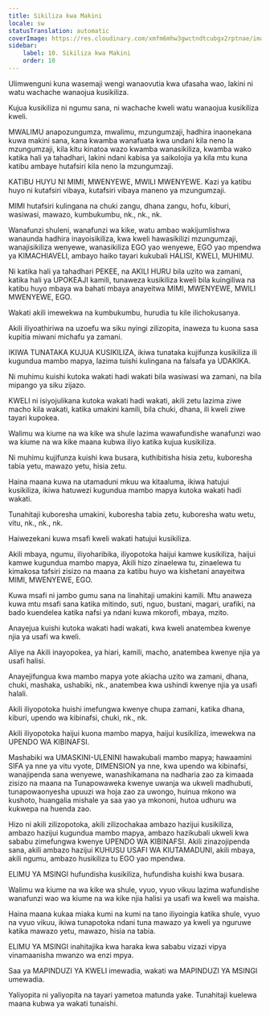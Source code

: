 ```yaml
---
title: Sikiliza kwa Makini
locale: sw
statusTranslation: automatic
coverImage: https://res.cloudinary.com/xmfm6mhw3gwctndtcubgx2rptnae/image/upload/v1740337243/small_cover_educacion_fundamental_a051170f1c.webp
sidebar:
    label: 10. Sikiliza kwa Makini
    order: 10
---
```

Ulimwenguni kuna wasemaji wengi wanaovutia kwa ufasaha wao, lakini ni watu wachache wanaojua kusikiliza.

Kujua kusikiliza ni ngumu sana, ni wachache kweli watu wanaojua kusikiliza kweli.

MWALIMU anapozungumza, mwalimu, mzungumzaji, hadhira inaonekana kuwa makini sana, kana kwamba wanafuata kwa undani kila neno la mzungumzaji, kila kitu kinatoa wazo kwamba wanasikiliza, kwamba wako katika hali ya tahadhari, lakini ndani kabisa ya saikolojia ya kila mtu kuna katibu ambaye hutafsiri kila neno la mzungumzaji.

KATIBU HUYU NI MIMI, MWENYEWE, MWILI MWENYEWE. Kazi ya katibu huyo ni kutafsiri vibaya, kutafsiri vibaya maneno ya mzungumzaji.

MIMI hutafsiri kulingana na chuki zangu, dhana zangu, hofu, kiburi, wasiwasi, mawazo, kumbukumbu, nk., nk., nk.

Wanafunzi shuleni, wanafunzi wa kike, watu ambao wakijumlishwa wanaunda hadhira inayoisikiliza, kwa kweli hawasikilizi mzungumzaji, wanajisikiliza wenyewe, wanasikiliza EGO yao wenyewe, EGO yao mpendwa ya KIMACHIAVELI, ambayo haiko tayari kukubali HALISI, KWELI, MUHIMU.

Ni katika hali ya tahadhari PEKEE, na AKILI HURU bila uzito wa zamani, katika hali ya UPOKEAJI kamili, tunaweza kusikiliza kweli bila kuingiliwa na katibu huyo mbaya wa bahati mbaya anayeitwa MIMI, MWENYEWE, MWILI MWENYEWE, EGO.

Wakati akili imewekwa na kumbukumbu, hurudia tu kile ilichokusanya.

Akili iliyoathiriwa na uzoefu wa siku nyingi zilizopita, inaweza tu kuona sasa kupitia miwani michafu ya zamani.

IKIWA TUNATAKA KUJUA KUSIKILIZA, ikiwa tunataka kujifunza kusikiliza ili kugundua mambo mapya, lazima tuishi kulingana na falsafa ya UDAKIKA.

Ni muhimu kuishi kutoka wakati hadi wakati bila wasiwasi wa zamani, na bila mipango ya siku zijazo.

KWELI ni isiyojulikana kutoka wakati hadi wakati, akili zetu lazima ziwe macho kila wakati, katika umakini kamili, bila chuki, dhana, ili kweli ziwe tayari kupokea.

Walimu wa kiume na wa kike wa shule lazima wawafundishe wanafunzi wao wa kiume na wa kike maana kubwa iliyo katika kujua kusikiliza.

Ni muhimu kujifunza kuishi kwa busara, kuthibitisha hisia zetu, kuboresha tabia yetu, mawazo yetu, hisia zetu.

Haina maana kuwa na utamaduni mkuu wa kitaaluma, ikiwa hatujui kusikiliza, ikiwa hatuwezi kugundua mambo mapya kutoka wakati hadi wakati.

Tunahitaji kuboresha umakini, kuboresha tabia zetu, kuboresha watu wetu, vitu, nk., nk., nk.

Haiwezekani kuwa msafi kweli wakati hatujui kusikiliza.

Akili mbaya, ngumu, iliyoharibika, iliyopotoka haijui kamwe kusikiliza, haijui kamwe kugundua mambo mapya, Akili hizo zinaelewa tu, zinaelewa tu kimakosa tafsiri zisizo na maana za katibu huyo wa kishetani anayeitwa MIMI, MWENYEWE, EGO.

Kuwa msafi ni jambo gumu sana na linahitaji umakini kamili. Mtu anaweza kuwa mtu msafi sana katika mitindo, suti, nguo, bustani, magari, urafiki, na bado kuendelea katika nafsi ya ndani kuwa mkorofi, mbaya, mzito.

Anayejua kuishi kutoka wakati hadi wakati, kwa kweli anatembea kwenye njia ya usafi wa kweli.

Aliye na Akili inayopokea, ya hiari, kamili, macho, anatembea kwenye njia ya usafi halisi.

Anayejifungua kwa mambo mapya yote akiacha uzito wa zamani, dhana, chuki, mashaka, ushabiki, nk., anatembea kwa ushindi kwenye njia ya usafi halali.

Akili iliyopotoka huishi imefungwa kwenye chupa zamani, katika dhana, kiburi, upendo wa kibinafsi, chuki, nk., nk.

Akili iliyopotoka haijui kuona mambo mapya, haijui kusikiliza, imewekwa na UPENDO WA KIBINAFSI.

Mashabiki wa UMASKINI-ULENINI hawakubali mambo mapya; hawaamini SIFA ya nne ya vitu vyote, DIMENSION ya nne, kwa upendo wa kibinafsi, wanajipenda sana wenyewe, wanashikamana na nadharia zao za kimaada zisizo na maana na Tunapowaweka kwenye uwanja wa ukweli madhubuti, tunapowaonyesha upuuzi wa hoja zao za uwongo, huinua mkono wa kushoto, huangalia mishale ya saa yao ya mkononi, hutoa udhuru wa kukwepa na huenda zao.

Hizo ni akili zilizopotoka, akili zilizochakaa ambazo hazijui kusikiliza, ambazo hazijui kugundua mambo mapya, ambazo hazikubali ukweli kwa sababu zimefungwa kwenye UPENDO WA KIBINAFSI. Akili zinazojipenda sana, akili ambazo hazijui KUHUSU USAFI WA KIUTAMADUNI, akili mbaya, akili ngumu, ambazo husikiliza tu EGO yao mpendwa.

ELIMU YA MSINGI hufundisha kusikiliza, hufundisha kuishi kwa busara.

Walimu wa kiume na wa kike wa shule, vyuo, vyuo vikuu lazima wafundishe wanafunzi wao wa kiume na wa kike njia halisi ya usafi wa kweli wa maisha.

Haina maana kukaa miaka kumi na kumi na tano iliyoingia katika shule, vyuo na vyuo vikuu, ikiwa tunapotoka ndani tuna mawazo ya kweli ya nguruwe katika mawazo yetu, mawazo, hisia na tabia.

ELIMU YA MSINGI inahitajika kwa haraka kwa sababu vizazi vipya vinamaanisha mwanzo wa enzi mpya.

Saa ya MAPINDUZI YA KWELI imewadia, wakati wa MAPINDUZI YA MSINGI umewadia.

Yaliyopita ni yaliyopita na tayari yametoa matunda yake. Tunahitaji kuelewa maana kubwa ya wakati tunaishi.

